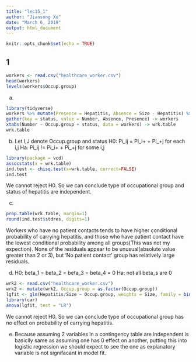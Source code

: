 ---
title: "lec15_1"
author: "Jiansong Xu"
date: "March 6, 2019"
output: html_document
---

```{r setup, include=FALSE}
knitr::opts_chunk$set(echo = TRUE)
```

## 1
```{r}
workers <- read.csv("healthcare_worker.csv")
head(workers)
levels(workers$Occup.group)
```

(a)
```{r}
library(tidyverse)
workers %>% mutate(Presence = Hepatitis, Absence = Size - Hepatitis) %>% select(-Hepatitis, -Size) %>%
gather(key = status, value = Number, Absence, Presence) -> workers
xtabs(Number ~ Occup.group + status, data = workers) -> wrk.table
wrk.table
```

(b)
Let I,J denote Occup.group and status
H0: Pi_ij = Pi_i+ + Pi_+j for each i,j
Ha: Pi_ij != Pi_i+ + Pi_+j for some i,j
```{r}
library(package = vcd)
assocstats(x = wrk.table)
ind.test <- chisq.test(x=wrk.table, correct=FALSE)
ind.test
```
We cannot reject H0. So we can conclude type of occupational group and status of hepatitis are independent.

(c)
```{r}
prop.table(wrk.table, margin=1)
round(ind.test$stdres, digits=1)
```
Workers who have no patient contacts tends to have higher conditional probability of carrying hepatitis, and those who have patient contact have the lowest conditional probability among all groups(This was not my expection).
None of the residuals appear to be unusual(absolute value greater than 2 or 3), but 'No patient contact' group has relatively large residuals. 

(d)
H0: beta_1 = beta_2 = beta_3 = beta_4 = 0
Ha: not all beta_s are 0
```{r}
wrk2 <- read.csv("healthcare_worker.csv")
wrk2 <- mutate(wrk2, Occup.group = as.factor(Occup.group))
lgfit <- glm(Hepatitis/Size ~ Occup.group, weights = Size, family = binomial(link = "logit"), data = wrk2)
library(car)  
anova(lgfit, test = "LR")
```
We cannot reject H0. So we can conclude type of occupational group has no effect on probability of carrying hepatitis.

(e)
Because assuming 2 variables in a contingency table are independent is basiclly same as assuming one has 0 effect on another, putting this into logistic regression we should expect to see the one as explanatory variable is not signifacant in model fit.
